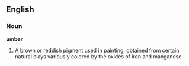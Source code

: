 ==English==

===Noun===

'''umber'''

#A brown or reddish pigment used in painting, obtained from certain natural clays variously colored by the oxides of iron and manganese.